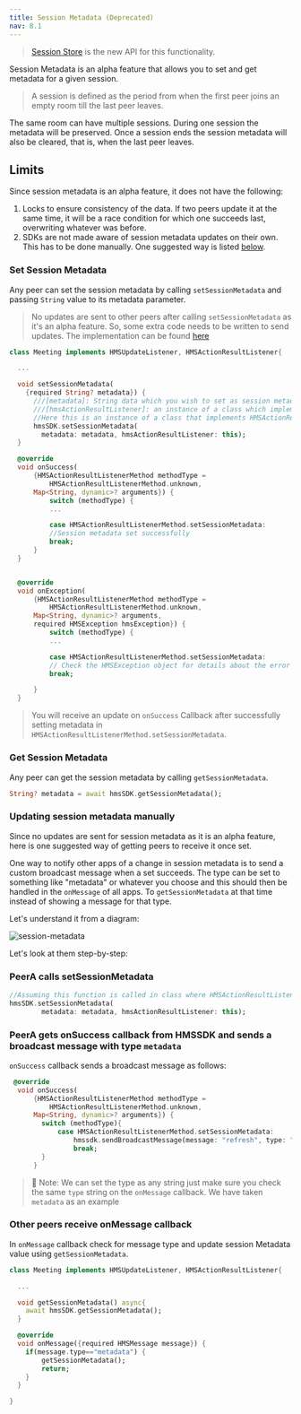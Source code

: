 ```yaml
---
title: Session Metadata (Deprecated)
nav: 8.1
---
```


> [Session Store](session-store) is the new API for this functionality.

Session Metadata is an alpha feature that allows you to set and get metadata for a given session.

> A session is defined as the period from when the first peer joins an empty room till the last peer leaves.

The same room can have multiple sessions. During one session the metadata will be preserved. Once a session ends the session metadata will also be cleared, that is, when the last peer leaves.

## Limits

Since session metadata is an alpha feature, it does not have the following:

1. Locks to ensure consistency of the data. If two peers update it at the same time, it will be a race condition for which one succeeds last, overwriting whatever was before.
2. SDKs are not made aware of session metadata updates on their own. This has to be done manually. One suggested way is listed [below](#updating-session-metadata-manually).

### Set Session Metadata

Any peer can set the session metadata by calling `setSessionMetadata` and passing `String` value to its metadata parameter.

> No updates are sent to other peers after calling `setSessionMetadata` as it's an alpha feature. So, some extra code needs to be written
> to send updates. The implementation can be found [here](#updating-session-metadata-manually)

```dart
class Meeting implements HMSUpdateListener, HMSActionResultListener{

  ...

  void setSessionMetadata(
    {required String? metadata}) {
      ///[metadata]: String data which you wish to set as session metadata
      ///[hmsActionResultListener]: an instance of a class which implements HMSActionResultListener
      //Here this is an instance of a class that implements HMSActionResultListener, that is, Meeting
      hmsSDK.setSessionMetadata(
        metadata: metadata, hmsActionResultListener: this);
  }

  @override
  void onSuccess(
      {HMSActionResultListenerMethod methodType =
          HMSActionResultListenerMethod.unknown,
      Map<String, dynamic>? arguments}) {
          switch (methodType) {
          ...

          case HMSActionResultListenerMethod.setSessionMetadata:
          //Session metadata set successfully
          break;
      }
  }


  @override
  void onException(
      {HMSActionResultListenerMethod methodType =
          HMSActionResultListenerMethod.unknown,
      Map<String, dynamic>? arguments,
      required HMSException hmsException}) {
          switch (methodType) {
          ...

          case HMSActionResultListenerMethod.setSessionMetadata:
          // Check the HMSException object for details about the error
          break;

      }
  }
```

> You will receive an update on `onSuccess` Callback after successfully setting metadata in `HMSActionResultListenerMethod.setSessionMetadata`.

### Get Session Metadata

Any peer can get the session metadata by calling `getSessionMetadata`.

```dart
String? metadata = await hmsSDK.getSessionMetadata();
```

### Updating session metadata manually

Since no updates are sent for session metadata as it is an alpha feature, here is one suggested way of getting peers to receive it once set.

One way to notify other apps of a change in session metadata is to send a custom broadcast message when a set succeeds. The type can be set to something like "metadata" or whatever you choose and this should then be handled in the `onMessage` of all apps. To `getSessionMetadata` at that time instead of showing a message for that type.

Let's understand it from a diagram:

![session-metadata](/docs/v2/flutter-session-metadata.png)

Let's look at them step-by-step:

<div className="steps-container">

### PeerA calls setSessionMetadata

```dart
//Assuming this function is called in class where HMSActionResultListener is implemented as the above example
hmsSDK.setSessionMetadata(
        metadata: metadata, hmsActionResultListener: this);
```

### PeerA gets onSuccess callback from HMSSDK and sends a broadcast message with type `metadata`

`onSuccess` callback sends a broadcast message as follows:

```dart
 @override
  void onSuccess(
      {HMSActionResultListenerMethod methodType =
          HMSActionResultListenerMethod.unknown,
      Map<String, dynamic>? arguments}) {
        switch (methodType){
            case HMSActionResultListenerMethod.setSessionMetadata:
                hmssdk.sendBroadcastMessage(message: "refresh", type: "metadata", hmsActionResultListener:hmsActionResultListener);
                break;
        }
      }
```

> 🔑 Note: We can set the type as any string just make sure you check the same `type` string on the `onMessage` callback.
> We have taken `metadata` as an example

### Other peers receive onMessage callback

In `onMessage` callback check for message type and update session Metadata value using `getSessionMetadata`.

```dart
class Meeting implements HMSUpdateListener, HMSActionResultListener{

  ...

  void getSessionMetadata() async{
    await hmsSDK.getSessionMetadata();
  }

  @override
  void onMessage({required HMSMessage message}) {
    if(message.type=="metadata") {
        getSessionMetadata();
        return;
    }
  }

}
```

</div>
